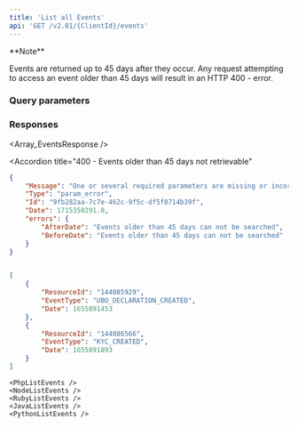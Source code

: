 ```yaml
---
title: 'List all Events'  
api: 'GET /v2.01/{ClientId}/events'  
---
```


  

<Note>  
**Note** 
  
Events are returned up to 45 days after they occur. Any request attempting to access an event older than 45 days will result in an HTTP 400 - error.  
</Note>  

### Query parameters  

<EventType />  

<BeforeDate />  

<AfterDate />  

### Responses  

<AccordionGroup>

<Accordion title="200">  

<Array_EventsResponse />

</Accordion>

<Accordion
  title="400 - Events older than 45 days not retrievable"
>
```json
{
    "Message": "One or several required parameters are missing or incorrect. An incorrect resource ID also raises this kind of error.",
    "Type": "param_error",
    "Id": "9fb282aa-7c7e-462c-9f5c-df5f8714b39f",
    "Date": 1715350291.0,
    "errors": {
        "AfterDate": "Events older than 45 days can not be searched",
        "BeforeDate": "Events older than 45 days can not be searched"
    }
}
```

</Accordion>

</AccordionGroup>  

<ResponseExample>  

```json 200  

[
    {
        "ResourceId": "144085929",
        "EventType": "UBO_DECLARATION_CREATED",
        "Date": 1655891453
    },
    {
        "ResourceId": "144086566",
        "EventType": "KYC_CREATED",
        "Date": 1655891893
    }
]  

 ```  

</ResponseExample>  

<RequestExample>  

    <PhpListEvents />
    <NodeListEvents />
    <RubyListEvents />
    <JavaListEvents />
    <PythonListEvents />
  
</RequestExample>